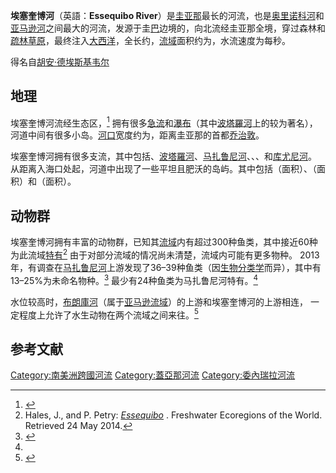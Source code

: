 {{Infobox River
  | river_name      = 埃塞奎博河
  | image_name      = Pontoon Crossing at Mango Landing Essequibo River.jpg
  | image_size      = 
  | image_map      = Essequiborivermap.png
  | caption         = 
  | origin          = 
  | mouth           = [[大西洋|大西洋]]
  | basin_countries = {{GUY}}<br />{{VEN}}
  | length          = 1,014千米
  | elevation       = 
  | mouth_elevation = 0米
  | discharge       = 2104立方米/秒
  | watershed       = 
  }}
'''埃塞奎博河'''（英語：'''Essequibo River'''）是[[圭亚那|圭亚那]]最长的河流，也是[[奥里诺科河|奥里诺科河]]和[[亚马逊河|亚马逊河]]之间最大的河流，发源于圭[[巴西|巴]]边境的{{link-en|阿卡里山|Acarai Mountains}}，向北流经圭亚那全境，穿过森林和[[疏林草原|疏林草原]]，最终注入[[大西洋|大西洋]]，全长约{{convert|1014|km|mi}}，[[流域|流域]]面积约为{{convert|69300|km2|mi2}}，水流速度为每秒{{convert|2104|m3|ft3}}。

得名自[[胡安·德埃斯基韦尔|胡安·德埃斯基韦尔]]

==地理==
埃塞奎博河流经{{link-en|圭亚那湿润森林|Guianan moist forests}}生态区，<ref>{{citation |title=Northern South America: Guyana, Suriname, French Guiana, northern Brazil, and eastern Venezuela (NT0125) |last1=Schipper |last2=Teunissen |last3=Lim |first1=Jan |first2=Pieter |first3=Burton |url=http://www.worldwildlife.org/ecoregions/nt0125 |accessdate=2017-04-03 |archive-date=2020-10-02 |archive-url=https://web.archive.org/web/20201002024918/https://www.worldwildlife.org/ecoregions/nt0125 |dead-url=no }}</ref>
拥有很多[[急流|急流]]和[[瀑布|瀑布]]（其中[[波塔羅河|波塔羅河]]上的{{link-en|凯尔图尔瀑布|Kaieteur Falls}}较为著名），河道中间有很多小岛。[[河口|河口]]宽度约为{{convert|20|km|mi}}，距离圭亚那的首都[[乔治敦_(圭亚那)|乔治敦]]{{convert|21|km|mi}}。 

埃塞奎博河拥有很多支流，其中包括{{link-en|鲁普努尼河|Rupununi}}、[[波塔羅河|波塔羅河]]、[[马扎鲁尼河|马扎鲁尼河]]、{{link-en|锡帕鲁尼河|Siparuni River|}}、{{link-en|库尤维尼河|Kuyuwini River}}、{{link-en|科纳瓦鲁克河|Konawaruk River}}和[[库尤尼河|库尤尼河]]。 从距离入海口{{convert|30|km|mi}}处起，河道中出现了一些平坦且肥沃的岛屿。其中包括{{link-en|莱关岛|Leguan Island}}（面积{{convert|28|km2|mi2}}）、{{link-en|瓦凯纳姆岛|Wakenaam}}（面积{{convert|44|km2|mi2}}）和{{link-en|霍格岛|Hogg Island, Guyana}}（面积{{convert|60|km2|mi2}}）。

==动物群==
埃塞奎博河拥有丰富的动物群，已知其[[流域|流域]]内有超过300种鱼类，其中接近60种为此流域[[特有种|特有]]<ref name=FEW>Hales, J., and P. Petry: ''[http://www.feow.org/ecoregions/details/310 Essequibo] {{Wayback|url=http://www.feow.org/ecoregions/details/310 |date=20201123211807 }}''. Freshwater Ecoregions of the World. Retrieved 24 May 2014.</ref> 由于对部分流域的情况尚未清楚，流域内可能有更多物种。 2013年，有调查在[[马扎鲁尼河|马扎鲁尼河]]上游发现了36–39种鱼类（因[[生物分类学|生物分类学]]而异），其中有13–25%为未命名物种。<ref name=Alofs2013>{{cite journal | authors=Alofs; Liverpool; Taphorn; Bernard; and Lopez-Fernandez | year=2013 | title=Mind the (information) gap: the importance of exploration and discovery for assessing conservation priorities for freshwater fish | journal=Diversity and Distributions | volume=20 | number=1 | pages=1–7 | doi=10.1111/ddi.12127 }}</ref> 最少有24种鱼类为马扎鲁尼河特有。<ref name=Alofs2013/>

水位较高时，[[布朗庫河|布朗庫河]]（属于[[亞馬遜盆地|亚马逊流域]]）的上游和埃塞奎博河的上游相连， 一定程度上允许了水生动物在两个流域之间来往。<ref>{{cite book|editor=Quinn, J.A. |editor2=S.L. Woodward | year=2015 | title=Earth's Landscape: An Encyclopedia of the World's Geographic Features | volume=1 | page=142 | isbn=978-1-61069-445-2 }}</ref>
==参考文献==
{{reflist}}
{{DEFAULTSORT:Essequibo}}
[[Category:南美洲跨國河流|Category:南美洲跨國河流]]
[[Category:蓋亞那河流|Category:蓋亞那河流]]
[[Category:委內瑞拉河流|Category:委內瑞拉河流]]